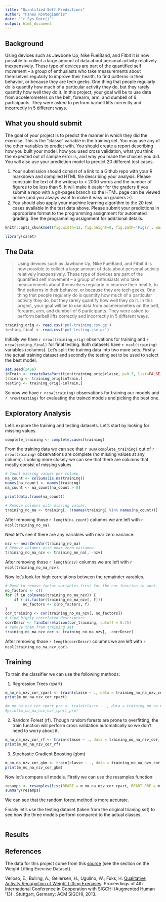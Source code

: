 ---
title: "Quantified Self Predictions"
author: "Panos Rontogiannis"
date: "`r Sys.Date()`"
output: html_document
---

## Background

Using devices such as Jawbone Up, Nike FuelBand, and Fitbit it is now possible to collect a large amount of data about personal activity relatively inexpensively. These type of devices are part of the quantified self movement – a group of enthusiasts who take measurements about themselves regularly to improve their health, to find patterns in their behavior, or because they are tech geeks. One thing that people regularly do is quantify how much of a particular activity they do, but they rarely quantify how well they do it. In this project, your goal will be to use data from accelerometers on the belt, forearm, arm, and dumbell of 6 participants. They were asked to perform barbell lifts correctly and incorrectly in 5 different ways.

## What you should submit

The goal of your project is to predict the manner in which they did the exercise. This is the "classe" variable in the training set. You may use any of the other variables to predict with. You should create a report describing how you built your model, how you used cross validation, what you think the expected out of sample error is, and why you made the choices you did. You will also use your prediction model to predict 20 different test cases. 

1. Your submission should consist of a link to a Github repo with your R markdown and compiled HTML file describing your analysis. Please constrain the text of the writeup to < 2000 words and the number of figures to be less than 5. It will make it easier for the graders if you submit a repo with a gh-pages branch so the HTML page can be viewed online (and you always want to make it easy on graders :-).
2. You should also apply your machine learning algorithm to the 20 test cases available in the test data above. Please submit your predictions in appropriate format to the programming assignment for automated grading. See the programming assignment for additional details. 



```{r global_options, message=FALSE}
knitr::opts_chunk$set(fig.width=12, fig.height=8, fig.path='Figs/', warning=FALSE, message=FALSE)

library(caret)
```

## The Data

> Using devices such as Jawbone Up, Nike FuelBand, and Fitbit it is now possible to collect a large amount of data about personal activity relatively inexpensively. These type of devices are part of the quantified self movement – a group of enthusiasts who take measurements about themselves regularly to improve their health, to find patterns in their behavior, or because they are tech geeks. One thing that people regularly do is quantify how much of a particular activity they do, but they rarely quantify how well they do it. In this project, your goal will be to use data from accelerometers on the belt, forearm, arm, and dumbell of 6 participants. They were asked to perform barbell lifts correctly and incorrectly in 5 different ways.


```{r load_data, cache = TRUE}
training_orig <- read.csv('pml-training.csv.gz')
testing_final <- read.csv('pml-testing.csv.gz')
```

Initially we have `r nrow(training_orig)` observations for training and `r nrow(testing_final)` for final testing. Both datasets have `r ncol(training)` variables (columns). Let's split the training data into two more sets. Firstly the actual training dataset and secondly the testing set to be used to select the best model.

```{r split_data, cache = TRUE}
set.seed(3456)
inTrain <- createDataPartition(training_orig$classe, p=0.7, list=FALSE)
training <- training_orig[inTrain,]
testing <- training_orig[-inTrain,]
```

So now we have `r nrow(training)` observations for training our models and `r nrow(testing)` for evaluating the trained models and picking the best one.

## Exploratory Analysis

Let's explore the training and testing datasets. Let's start by looking for missing values.

```{r explor_missing_values_pt1}
complete_training <- complete.cases(training)
```

From the training data we can see that `r sum(complete_training)` out of `r nrow(training)` observations are complete (no missing values at any column). Looking more closely we can see that there are columns that mostly consist of missing values.

```{r explor_missing_values_pt2}
# Count missing values per column.
na_count <- colSums(is.na(training))
names(na_count) <- names(training)
na_count <- na_count[na_count > 0]

print(data.frame(na_count))

# Remove columns with missing values.
training_no_na <- training[, !(names(training) %in% names(na_count))]
```

After removing those `r length(na_count)` columns we are left with `r ncol(training_no_na)`.

Next let's see if there are any variables with near zero variance.

```{r explor_near_zero_var}
nzv <- nearZeroVar(training_no_na)
# Remove columns with near zero variance.
training_no_na_nzv <- training_no_na[, -nzv]
```

After removing those `r length(nzv)` columns we are left with `r ncol(training_no_na_nzv)`.

Now let's look for high correlations between the remainder varables.

```{r explor_correlations}
# Need to remove factor variables first for the cor function to work.
no_factors <- c()
for (f in colnames(training_no_na_nzv)) {
    if (!is.factor(training_no_na_nzv[, f]))
        no_factors <- c(no_factors, f)
}
cor_training <- cor(training_no_na_nzv[, no_factors])
# find highly correlated descriptors
corrDescr <- findCorrelation(cor_training, cutoff = 0.75)
# remove them from training set
training_no_na_nzv_cor <- training_no_na_nzv[, -corrDescr]
```

After removing those `r length(corrDescr)` columns we are left with `r ncol(training_no_na_nzv_cor)`.

## Training

To train the classifier we can use the following methods:

1. Regression Trees (rpart)

```{r training_rpart, cache=TRUE}
m_no_na_nzv_cor_rpart <- train(classe ~ ., data = training_no_na_nzv_cor, method='rpart')
print(m_no_na_nzv_cor_rpart)

#m_no_na_nzv_cor_rpart_pre <- train(classe ~ ., data = training_no_na_nzv_cor, method='rpart', preProcess = c('center', 'scale'))
#print(m_no_na_nzv_cor_rpart_pre)
```

2. Random Forest (rf). Though random forests are prone to overfitting, the train function will perform cross validation automatically so we don't need to worry about it. 

```{r training_rf, cache=TRUE}
m_no_na_nzv_cor_rf <- train(classe ~ ., data = training_no_na_nzv_cor, method='rf', prox=TRUE)
print(m_no_na_nzv_cor_rf)
```

3. Stochastic Gradient Boosting (gbm)

```{r training_gbm, cache=TRUE}
m_no_na_nzv_cor_gbm <- train(classe ~ ., data = training_no_na_nzv_cor, method='gbm', verbose=FALSE)
print(m_no_na_nzv_cor_gbm)
```

Now let's compare all models. Firstly we can use the resamples function:

```{r training_comparison}
resamps <- resamples(list(RPART = m_no_na_nzv_cor_rpart, RPART_PRE = m_no_na_nzv_cor_rpart_pre, RF = m_no_na_nzv_cor_rf, GBM = m_no_na_nzv_cor_gbm))
summary(resamps)
```

We can see that the random forest method is more accurate.

Finally let's use the testing dataset (taken from the original trianing set) to see how the three models perform compared to the actual classes.

```{r training_comparison_pt2}

```

## Results


## References

The data for this project come from this [source](http://groupware.les.inf.puc-rio.br/har) (see the section on the Weight Lifting Exercise Dataset).

Velloso, E.; Bulling, A.; Gellersen, H.; Ugulino, W.; Fuks, H. [Qualitative Activity Recognition of Weight Lifting Exercises](http://groupware.les.inf.puc-rio.br/work.jsf?p1=11201). Proceedings of 4th International Conference in Cooperation with SIGCHI (Augmented Human '13) . Stuttgart, Germany: ACM SIGCHI, 2013. 
